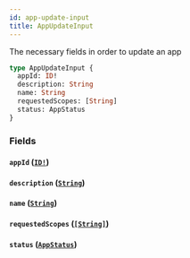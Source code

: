 ```yaml
---
id: app-update-input
title: AppUpdateInput
---
```


The necessary fields in order to update an app

```graphql
type AppUpdateInput {
  appId: ID!
  description: String
  name: String
  requestedScopes: [String]
  status: AppStatus
}
```

### Fields

#### `appId` ([`ID!`](/developers/shared-apis/adminidentity-api/graphql/reference/scalars/id))

#### `description` ([`String`](/developers/shared-apis/adminidentity-api/graphql/reference/scalars/string))

#### `name` ([`String`](/developers/shared-apis/adminidentity-api/graphql/reference/scalars/string))

#### `requestedScopes` ([`[String]`](/developers/shared-apis/adminidentity-api/graphql/reference/scalars/string))

#### `status` ([`AppStatus`](/developers/shared-apis/adminidentity-api/graphql/reference/enums/app-status))
